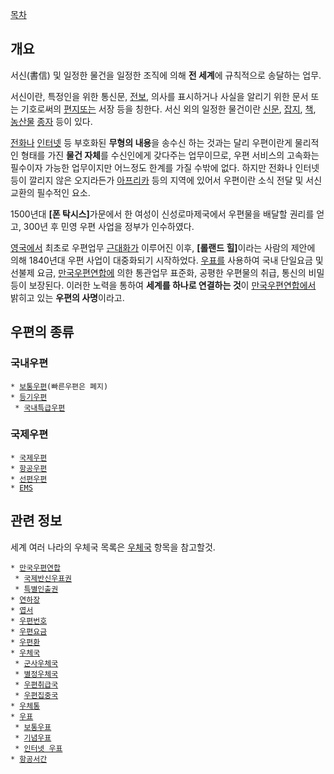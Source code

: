 {{{+1 郵便 / Mail(Post) }}}

[[목차]]
== 개요 ==
서신(書信) 및 일정한 물건을 일정한 조직에 의해 '''전 세계'''에 규칙적으로 송달하는 업무. 

서신이란, 특정인을 위한 통신문, [[전보]], 의사를 표시하거나 사실을 알리기 위한 문서 또는 기호로써의 [[편지]]또는 서장 등을 칭한다. 서신 외의 일정한 물건이란 [[신문]], [[잡지]], [[책]], [[농산물]] [[종자]] 등이 있다.

[[전화]]나 [[인터넷]] 등 부호화된 '''무형의 내용'''을 송수신 하는 것과는 달리 우편이란게 물리적인 형태를 가진 '''물건 자체'''를 수신인에게 갖다주는 업무이므로, 우편 서비스의 고속화는 필수이자 가능한 업무이지만 어느정도 한계를 가질 수밖에 없다. 하지만 전화나 인터넷 등이 깔리지 않은 오지라든가 [[아프리카]] 등의 지역에 있어서 우편이란 소식 전달 및 서신 교환의 필수적인 요소.

1500년대 '''[폰 탁시스]'''가문에서 한 여성이 신성로마제국에서 우편물을 배달할 권리를 얻고, 300년 후 민영 우편 사업을 정부가 인수하였다. 

[[영국]]에서 최초로 우편업무 [[근대화]]가 이루어진 이후, '''[롤랜드 힐]'''이라는 사람의 제안에 의해 1840년대 우편 사업이 대중화되기 시작하었다. [[우표]]를 사용하여 국내 단일요금 및 선불제 요금, [[만국우편연합]]에 의한 통관업무 표준화, 공평한 우편물의 취급, 통신의 비밀 등이 보장된다. 이러한 노력을 통하여 '''세계를 하나로 연결하는 것'''이 [[만국우편연합]]에서 밝히고 있는 '''우편의 사명'''이라고.

== 우편의 종류 ==
=== 국내우편 ===
 * [[보통우편]](빠른우편은 폐지)
 * [[등기우편]]
  * [[국내특급우편]]

=== 국제우편 ===
 * [[국제우편]]
 * [[항공우편]]
 * [[선편우편]]
 * [[EMS]]

== 관련 정보 ==
세계 여러 나라의 우체국 목록은 [[우체국]] 항목을 참고할것.

 * [[만국우편연합]]
  * [[국제반신우표권]]
  * [[특별인출권]]
 * [[연하장]]
 * [[엽서]]
 * [[우편번호]]
 * [[우편요금]]
 * [[우편환]]
 * [[우체국]]
  * [[군사우체국]]
  * [[별정우체국]]
  * [[우편취급국]]
  * [[우편집중국]]
 * [[우체통]]
 * [[우표]]
  * [[보통우표]]
  * [[기념우표]]
  * [[인터넷 우표]]
 * [[항공서간]]
